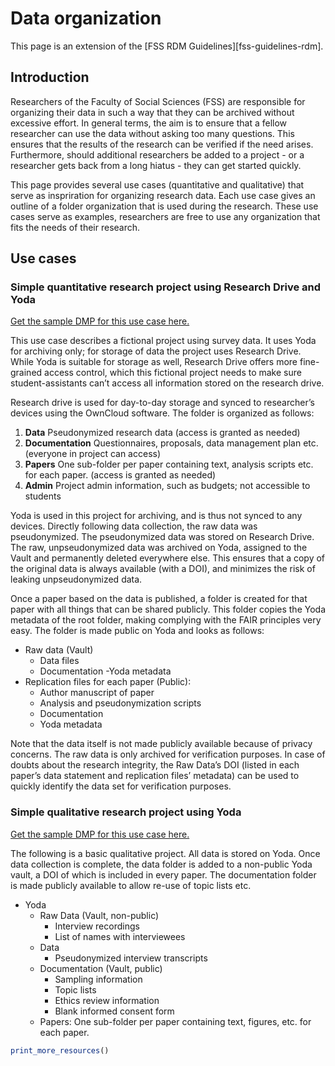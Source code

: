 # Data organization {#data-organization}

This page is an extension of the [FSS RDM Guidelines][fss-guidelines-rdm].

## Introduction

Researchers of the Faculty of Social Sciences (FSS) are responsible for organizing their data in such a way that they can be archived without excessive effort. In general terms, the aim is to ensure that a fellow researcher can use the data without asking too many questions. This ensures that the results of the research can be verified if the need arises. Furthermore, should additional researchers be added to a project - or a researcher gets back from a long hiatus - they can get started quickly. 

This page provides several use cases (quantitative and qualitative) that serve as inspriration for organizing research data. Each use case gives an outline of a folder organization that is used during the research. These use cases serve as examples, researchers are free to use any organization that fits the needs of their research.


## Use cases

### Simple quantitative research project using Research Drive and Yoda

[Get the sample DMP for this use case here.](sample_dmps/FSS_Data_Organization_Guidelines-_Simple_Quantitative.pdf)

This use case describes a fictional project using survey data. It uses Yoda for archiving only; for storage of data the project uses Research Drive. While Yoda is suitable for storage as well, Research Drive offers more fine-grained access control, which this fictional project needs to make sure student-assistants can’t access all information stored on the research drive.

Research drive is used for day-to-day storage and synced to researcher’s devices using the OwnCloud software. The folder is organized as follows:

1. **Data** Pseudonymized research data (access is granted as needed)
2. **Documentation** Questionnaires, proposals, data management plan etc. (everyone in project can access)
3. **Papers** One sub-folder per paper containing text, analysis scripts etc. for each paper. (access is granted as needed)
4. **Admin** Project admin information, such as budgets; not accessible to students

Yoda is used in this project for archiving, and is thus not synced to any devices. Directly following data collection, the raw data was pseudonymized. The pseudonymized data was stored on Research Drive. The raw, unpseudonymized data was archived on Yoda, assigned to the Vault and permanently deleted everywhere else. This ensures that a copy of the original data is always available (with a DOI), and minimizes the risk of leaking unpseudonymized data.

Once a paper based on the data is published, a folder is created for that paper with all things that can be shared publicly. This folder copies the Yoda metadata of the root folder, making complying with the FAIR principles very easy. The folder is made public on Yoda and looks as follows:

 - Raw data (Vault) 
	- Data files
	- Documentation
	-Yoda metadata
- Replication files for each paper (Public):
	- Author manuscript of paper
	- Analysis and pseudonymization scripts
	- Documentation
	- Yoda metadata

Note that the data itself is not made publicly available because of privacy concerns. The raw data is only archived for verification purposes. In case of doubts about the research integrity, the Raw Data’s DOI (listed in each paper’s data statement and replication files’ metadata) can be used to quickly identify the data set for verification purposes.

### Simple qualitative research project using Yoda

[Get the sample DMP for this use case here.](sample_dmps/FSS_Data_Organization_Guidelines-_Simple_Qualitative.pdf)


The following is a basic qualitative project. All data is stored on Yoda. Once data collection is complete, the data folder is added to a non-public Yoda vault, a DOI of which is included in every paper. The documentation folder is made publicly available to allow re-use of topic lists etc. 

- Yoda
	- Raw Data (Vault, non-public)
		- Interview recordings
		- List of names with interviewees
	- Data 
		- Pseudonymized interview transcripts
	- Documentation (Vault, public)
		- Sampling information
		- Topic lists
		- Ethics review information
		- Blank informed consent form
	- Papers: One sub-folder per paper containing text, figures, etc. for each paper. 


```{r, echo=F, message = FALSE, results="asis"}

print_more_resources()

```